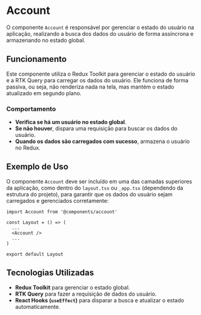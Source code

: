 
<Meta title="Components/Account" component={Account} />

# Account

O componente `Account` é responsável por gerenciar o estado do usuário na aplicação, realizando a busca dos dados do usuário de forma assíncrona e armazenando no estado global.

## Funcionamento

Este componente utiliza o Redux Toolkit para gerenciar o estado do usuário e a RTK Query para carregar os dados do usuário. Ele funciona de forma passiva, ou seja, não renderiza nada na tela, mas mantém o estado atualizado em segundo plano.

### Comportamento
- **Verifica se há um usuário no estado global**.
- **Se não houver**, dispara uma requisição para buscar os dados do usuário.
- **Quando os dados são carregados com sucesso**, armazena o usuário no Redux.

## Exemplo de Uso

O componente `Account` deve ser incluído em uma das camadas superiores da aplicação, como dentro do `layout.tsx` ou `_app.tsx` (dependendo da estrutura do projeto), para garantir que os dados do usuário sejam carregados e gerenciados corretamente:

```tsx
import Account from '@components/account'

const Layout = () => (
  ...
  <Account />
  ...
)

export default Layout
```

## Tecnologias Utilizadas
- **Redux Toolkit** para gerenciar o estado global.
- **RTK Query** para fazer a requisição de dados do usuário.
- **React Hooks (`useEffect`)** para disparar a busca e atualizar o estado automaticamente.
